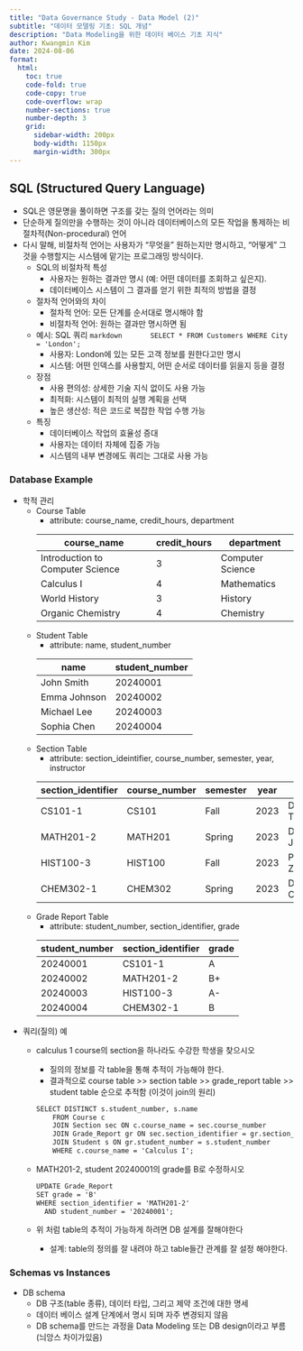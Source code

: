 ```yaml
---
title: "Data Governance Study - Data Model (2)"
subtitle: "데이터 모델링 기초: SQL 개념"
description: "Data Modeling을 위한 데이터 베이스 기초 지식"
author: Kwangmin Kim
date: 2024-08-06
format: 
  html:
    toc: true  
    code-fold: true
    code-copy: true
    code-overflow: wrap
    number-sections: true
    number-depth: 3
    grid:
      sidebar-width: 200px
      body-width: 1150px
      margin-width: 300px
---
```


## SQL (Structured Query Language)

* SQL은 영문명을 풀이하면 구조를 갖는 질의 언어라는 의미 
* 단순하게 질의만을 수행하는 것이 아니라 데이터베이스의 모든 작업을 통제하는 비절차적(Non-procedural) 언어
* 다시 말해, 비절차적 언어는 사용자가 "무엇을" 원하는지만 명시하고, "어떻게" 그것을 수행할지는 시스템에 맡기는 프로그래밍 방식이다.
    * SQL의 비절차적 특성
        * 사용자는 원하는 결과만 명시 (예: 어떤 데이터를 조회하고 싶은지).
        * 데이터베이스 시스템이 그 결과를 얻기 위한 최적의 방법을 결정
    * 절차적 언어와의 차이
        * 절차적 언어: 모든 단계를 순서대로 명시해야 함
        * 비절차적 언어: 원하는 결과만 명시하면 됨
    * 예시: SQL 쿼리 
        ```markdown
        SELECT * FROM Customers WHERE City = 'London';
        ```
        * 사용자: London에 있는 모든 고객 정보를 원한다고만 명시
        * 시스템: 어떤 인덱스를 사용할지, 어떤 순서로 데이터를 읽을지 등을 결정
    * 장점
        * 사용 편의성: 상세한 기술 지식 없이도 사용 가능
        * 최적화: 시스템이 최적의 실행 계획을 선택
        * 높은 생산성: 적은 코드로 복잡한 작업 수행 가능
    * 특징
        * 데이터베이스 작업의 효율성 증대
        * 사용자는 데이터 자체에 집중 가능
        * 시스템의 내부 변경에도 쿼리는 그대로 사용 가능

### Database Example

* 학적 관리
    * Course Table
        * attribute: course_name, credit_hours, department
        
        | course_name | credit_hours | department |
        |-------------|--------------|------------|
        | Introduction to Computer Science | 3 | Computer Science |
        | Calculus I | 4 | Mathematics |
        | World History | 3 | History |
        | Organic Chemistry | 4 | Chemistry |
    * Student Table
        * attribute: name, student_number
        
        | name | student_number |
        |------|----------------|
        | John Smith | 20240001 |
        | Emma Johnson | 20240002 |
        | Michael Lee | 20240003 |
        | Sophia Chen | 20240004 |

    * Section Table
        * attribute: section_ideintifier, course_number, semester, year, instructor
        
        | section_identifier | course_number | semester | year | instructor |
        |--------------------|---------------|----------|------|------------|
        | CS101-1 | CS101 | Fall | 2023 | Dr. Alan Turing |
        | MATH201-2 | MATH201 | Spring | 2023 | Dr. Katherine Johnson |
        | HIST100-3 | HIST100 | Fall | 2023 | Prof. Howard Zinn |
        | CHEM302-1 | CHEM302 | Spring | 2023 | Dr. Marie Curie |

    * Grade Report Table
        * attribute: student_number, section_identifier, grade

        | student_number | section_identifier | grade |
        |----------------|---------------------|-------|
        | 20240001 | CS101-1 | A |
        | 20240002 | MATH201-2 | B+ |
        | 20240003 | HIST100-3 | A- |
        | 20240004 | CHEM302-1 | B |

* 쿼리(질의) 예
    * calculus 1 course의 section을 하나라도 수강한 학생을 찾으시오
        * 질의의 정보를 각 table을  통해 추적이 가능해야 한다.
        * 결과적으로 course table >> section table >> grade_report table >> student table 순으로 추적함 (이것이 join의 원리)
        
        ```markdown
        SELECT DISTINCT s.student_number, s.name
            FROM Course c
            JOIN Section sec ON c.course_name = sec.course_number
            JOIN Grade_Report gr ON sec.section_identifier = gr.section_identifier
            JOIN Student s ON gr.student_number = s.student_number
            WHERE c.course_name = 'Calculus I';
        ```    

    * MATH201-2, student 20240001의 grade를 B로 수정하시오

        ```markdown
        UPDATE Grade_Report
        SET grade = 'B'
        WHERE section_identifier = 'MATH201-2'
          AND student_number = '20240001';
        ```
    * 위 처럼 table의 추적이 가능하게 하려면 DB 설계를 잘해야한다
        * 설계: table의 정의를 잘 내려야 하고 table들간 관계를 잘 설정 해야한다.


### Schemas vs Instances

- DB schema
    - DB 구조(table 종류), 데이터 타입, 그리고 제약 조건에 대한 명세
    - 데이터 베이스 설계 단계에서 명시 되며 자주 변경되지 않음
    - DB schema를 만드는 과정을 Data Modeling 또는 DB design이라고 부름 (늬앙스 차이가있음)